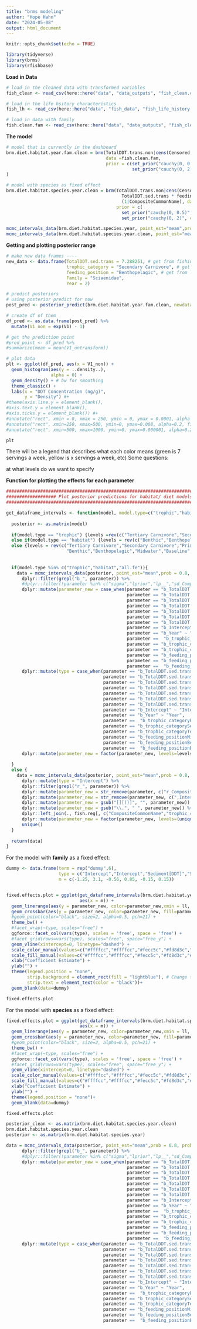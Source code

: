 ```yaml
---
title: "brms modeling"
author: "Hope Hahn"
date: "2024-05-08"
output: html_document
---
```


```r
knitr::opts_chunk$set(echo = TRUE)

library(tidyverse)
library(brms)
library(rfishbase)
```

**Load in Data**

```r
# load in the cleaned data with transformed variables 
fish_clean <- read_csv(here::here("data", "data_outputs", "fish_clean.csv"))

# load in the life hsitory characteristics
fish_lh <- read_csv(here::here("data", "fish_data", "fish_life_history.csv"))

# load in data with family
fish.clean.fam <- read_csv(here::here("data", "data_outputs", "fish_clean_fam.csv"))
```

**The model**

```r
# model that is currently in the dashboard
brm.diet.habitat.year.fam.clean = brm(TotalDDT.trans.non|cens(Censored, Detection.Limit) ~ TotalDDT.sed.trans * trophic_category + TotalDDT.sed.trans * feeding_position + Year + (1|Family), 
                                      data =fish.clean.fam, 
                                      prior = c(set_prior("cauchy(0, 0.5)", class = "b"),
                                                set_prior("cauchy(0, 2)", class = "sd")) 
)

# model with species as fixed effect
brm.diet.habitat.species.year.clean = brm(TotalDDT.trans.non|cens(Censored, Detection.Limit) ~ TotalDDT.sed.trans * trophic_category +
                                            TotalDDT.sed.trans * feeding_position + Year +
                                            (1|CompositeCommonName), data =fish_clean,
                                          prior = c(
                                            set_prior("cauchy(0, 0.5)", class = "b"),
                                            set_prior("cauchy(0, 2)", class = "sd")))

mcmc_intervals_data(brm.diet.habitat.species.year, point_est="mean",prob = 0.8, prob_outer = 1)
mcmc_intervals_data(brm.diet.habitat.species.year.clean, point_est="mean",prob = 0.8, prob_outer = 1)
```

**Getting and plotting posterior range**

```r
# make new data frames ----
new_data <- data.frame(TotalDDT.sed.trans = 7.288251, # get from fishing zone
                       trophic_category = "Secondary Carnivore", # get from life history characteristics
                       feeding_position = "Benthopelagic", # get from life history characteristics
                       Family = "Sciaenidae",
                       Year = 2)

# predict posteriors
# using posterior predict for now
post_pred <- posterior_predict(brm.diet.habitat.year.fam.clean, newdata = new_data)

# create df of them
df_pred <- as.data.frame(post_pred) %>% 
  mutate(V1_non = exp(V1) - 1) 

# get the prediction point
#pred_point <- df_pred %>% 
#summarize(mean = mean(V1_untransform))

# plot data
plt <- ggplot(df_pred, aes(x = V1_non)) +
  geom_histogram(aes(y = ..density..),
                 alpha = 0) +
  geom_density() + # bw for smoothing
  theme_classic() + 
  labs(x = "DDT Concentration (ng/g)",
       y = "Density") #+
#theme(axis.line.y = element_blank(),
#axis.text.y = element_blank(),
#axis.ticks.y = element_blank()) #+
#annotate("rect", xmin = 0, xmax = 250, ymin = 0, ymax = 0.0001, alpha = 0.2, fill = "green") +
#annotate("rect", xmin=250, xmax=500, ymin=0, ymax=0.008, alpha=0.2, fill="yellow") +
#annotate("rect", xmin=500, xmax=1000, ymin=0, ymax=0.000001, alpha=0.2, fill="red") 

plt
```

There will be a legend that describes what each color means (green is 7 servings a week, yellow is x servings a week, etc)
Some questions:

at what levels do we want to specify 


**Function for plotting the effects for each parameter**

```r
##################################################################################################################
################### Plot posterior predictions for habitat/ diet models ###################
##################################################################################################################

get_dataframe_intervals <- function(model, model.type=c("trophic","habitat","all.fe")) {
  
  posterior <- as.matrix(model)
  
  if(model.type == "trophic") {levels =rev(c("Tertiary Carnivore","Secondary Carnivore","Primary Carnivore", "Baseline"))}
  else if(model.type == "habitat") {levels = rev(c("Benthic","Benthopelagic","Midwater","Baseline"))}
  else {levels = rev(c("Tertiary Carnivore","Secondary Carnivore","Primary Carnivore",
                       "Benthic","Benthopelagic","Midwater","Baseline", "Year"))}
  
  
  if(model.type %in% c("trophic","habitat","all.fe")){
    data = mcmc_intervals_data(posterior, point_est="mean",prob = 0.8, prob_outer = 1) %>%
      dplyr::filter(grepl("b_", parameter)) %>%
      #dplyr::filter(!parameter %in% c("sigma","lprior","lp__","sd_CompositeCommonName__Intercept")) %>%
      dplyr::mutate(parameter_new = case_when(parameter == "b_TotalDDT.sed.trans" ~"Baseline",
                                              parameter == "b_TotalDDT.sed.trans:feeding_positionMidwater" ~ "Midwater",
                                              parameter == "b_TotalDDT.sed.trans:feeding_positionBenthopelagic" ~ "Benthopelagic",
                                              parameter == "b_TotalDDT.sed.trans:feeding_positionBenthic" ~ "Benthic",
                                              parameter == "b_TotalDDT.sed.trans:trophic_categoryPrimaryCarnivore" ~ "Primary Carnivore",
                                              parameter == "b_TotalDDT.sed.trans:trophic_categorySecondaryCarnivore" ~ "Secondary Carnivore",
                                              parameter == "b_TotalDDT.sed.trans:trophic_categoryTertiaryCarnivore" ~ "Tertiary Carnivore",
                                              parameter == "b_Intercept" ~ "Baseline",
                                              parameter == "b_Year" ~ "Year",
                                              parameter ==  "b_trophic_categoryPrimaryCarnivore" ~ "Primary Carnivore",
                                              parameter == "b_trophic_categorySecondaryCarnivore" ~ "Secondary Carnivore",
                                              parameter == "b_trophic_categoryTertiaryCarnivore" ~ "Tertiary Carnivore",
                                              parameter == "b_feeding_positionMidwater" ~ "Midwater",
                                              parameter == "b_feeding_positionBenthopelagic" ~ "Benthopelagic",
                                              parameter ==  "b_feeding_positionBenthic" ~ "Benthic")) %>%
      dplyr::mutate(type = case_when(parameter == "b_TotalDDT.sed.trans" ~"Sediment[DDT]",
                                     parameter == "b_TotalDDT.sed.trans:feeding_positionMidwater" ~ "Sediment[DDT]",
                                     parameter == "b_TotalDDT.sed.trans:feeding_positionBenthopelagic" ~ "Sediment[DDT]",
                                     parameter == "b_TotalDDT.sed.trans:feeding_positionBenthic" ~ "Sediment[DDT]",
                                     parameter == "b_TotalDDT.sed.trans:trophic_categoryPrimaryCarnivore" ~ "Sediment[DDT]",
                                     parameter == "b_TotalDDT.sed.trans:trophic_categorySecondaryCarnivore" ~ "Sediment[DDT]",
                                     parameter == "b_TotalDDT.sed.trans:trophic_categoryTertiaryCarnivore" ~ "Sediment[DDT]",
                                     parameter == "b_Intercept" ~ "Intercept",
                                     parameter == "b_Year" ~ "Year",
                                     parameter ==  "b_trophic_categoryPrimaryCarnivore" ~ "Intercept",
                                     parameter == "b_trophic_categorySecondaryCarnivore" ~ "Intercept",
                                     parameter == "b_trophic_categoryTertiaryCarnivore" ~ "Intercept",
                                     parameter == "b_feeding_positionMidwater" ~ "Intercept",
                                     parameter == "b_feeding_positionBenthopelagic" ~ "Intercept",
                                     parameter ==  "b_feeding_positionBenthic" ~ "Intercept")) %>%
      dplyr::mutate(parameter_new = factor(parameter_new, levels=levels))
    
  }
  else {
    data = mcmc_intervals_data(posterior, point_est="mean",prob = 0.8, prob_outer = 1) %>%
      dplyr::mutate(type = "Intercept") %>%
      dplyr::filter(grepl("r_", parameter)) %>%
      dplyr::mutate(parameter_new = str_remove(parameter, c("r_CompositeCommonName"))) %>%
      dplyr::mutate(parameter_new = str_remove(parameter_new, c(",Intercept"))) %>%
      dplyr::mutate(parameter_new = gsub("[][()]", "", parameter_new)) %>%
      dplyr::mutate(parameter_new = gsub("\\.", " ", parameter_new)) %>%
      dplyr::left_join(., fish.reg[, c("CompositeCommonName","trophic_category","feeding_position")], by=c("parameter_new"="CompositeCommonName")) %>%
      dplyr::mutate(parameter_new = factor(parameter_new, levels=(unique(fish.clean.fam$CompositeCommonName[order(fish.clean.fam$trophic_level)])))) %>%
      unique()
  }
  
  return(data)
}
```


For the model with **family** as a fixed effect: 
```r

dummy <- data.frame(term = rep("dummy",6),
                    type = c("Intercept","Intercept","Sediment[DDT]","Sediment[DDT]","Year","Year"),
                    m = c(-1.25, 3.1, -0.56, 0.85, -0.15, 0.15))


fixed.effects.plot = ggplot(get_dataframe_intervals(brm.diet.habitat.year.fam.clean, model.type="all.fe"),
                            aes(x = m)) +
  geom_linerange(aes(y = parameter_new, color=parameter_new,xmin = ll, xmax = hh), size=1.1, color="black")+
  geom_crossbar(aes(y = parameter_new, color=parameter_new, fill=parameter_new,xmin = l, xmax = h), width=0.2, color="black")+
  #geom_point(color="black", size=2, alpha=0.5, pch=21) +
  theme_bw() +
  #facet_wrap(~type, scales="free") +
  ggforce::facet_col(vars(type), scales = 'free', space = 'free') +
  #facet_grid(rows=vars(type), scales="free", space="free_y") +
  geom_vline(xintercept=0, linetype="dashed") +
  scale_color_manual(values=c("#ffffcc","#ffffcc","#fecc5c","#fd8d3c","#e31a1c","#a1dab4","#41b6c4","#225ea8")) +
  scale_fill_manual(values=c("#ffffcc","#ffffcc","#fecc5c","#fd8d3c","#e31a1c","#a1dab4","#41b6c4","#225ea8")) +
  xlab("Coefficient Estimate") +
  ylab("") +
  theme(legend.position = "none",
        strip.background = element_rect(fill = "lightblue"), # Change this to your desired color
        strip.text = element_text(color = "black"))+
  geom_blank(data=dummy)

fixed.effects.plot

```

For the model with **species** as a fixed effect:
```r
fixed.effects.plot = ggplot(get_dataframe_intervals(brm.diet.habitat.species.year.clean, model.type="all.fe"),
                            aes(x = m)) +
  geom_linerange(aes(y = parameter_new, color=parameter_new,xmin = ll, xmax = hh), size=1.1, color="black")+
  geom_crossbar(aes(y = parameter_new, color=parameter_new, fill=parameter_new,xmin = l, xmax = h), width=0.2, color="black")+
  #geom_point(color="black", size=2, alpha=0.5, pch=21) +
  theme_bw() +
  #facet_wrap(~type, scales="free") +
  ggforce::facet_col(vars(type), scales = 'free', space = 'free') +
  #facet_grid(rows=vars(type), scales="free", space="free_y") +
  geom_vline(xintercept=0, linetype="dashed") +
  scale_color_manual(values=c("#ffffcc","#ffffcc","#fecc5c","#fd8d3c","#e31a1c","#a1dab4","#41b6c4","#225ea8")) +
  scale_fill_manual(values=c("#ffffcc","#ffffcc","#fecc5c","#fd8d3c","#e31a1c","#a1dab4","#41b6c4","#225ea8")) +
  xlab("Coefficient Estimate") +
  ylab("") +
  theme(legend.position = "none")+
  geom_blank(data=dummy)

fixed.effects.plot
```

```r
posterior_clean <- as.matrix(brm.diet.habitat.species.year.clean)
brm.diet.habitat.species.year.clean
posterior <- as.matrix(brm.diet.habitat.species.year)

data = mcmc_intervals_data(posterior, point_est="mean",prob = 0.8, prob_outer = 1) %>%
      dplyr::filter(grepl("b_", parameter)) %>%
      #dplyr::filter(!parameter %in% c("sigma","lprior","lp__","sd_CompositeCommonName__Intercept")) %>%
      dplyr::mutate(parameter_new = case_when(parameter == "b_TotalDDT.sed.trans" ~"Baseline",
                                              parameter == "b_TotalDDT.sed.trans:feeding_positionMidwater" ~ "Midwater",
                                              parameter == "b_TotalDDT.sed.trans:feeding_positionBenthopelagic" ~ "Benthopelagic",
                                              parameter == "b_TotalDDT.sed.trans:feeding_positionBenthic" ~ "Benthic",
                                              parameter == "b_TotalDDT.sed.trans:trophic_categoryPrimaryCarnivore" ~ "Primary Carnivore",
                                              parameter == "b_TotalDDT.sed.trans:trophic_categorySecondaryCarnivore" ~ "Secondary Carnivore",
                                              parameter == "b_TotalDDT.sed.trans:trophic_categoryTertiaryCarnivore" ~ "Tertiary Carnivore",
                                              parameter == "b_Intercept" ~ "Baseline",
                                              parameter == "b_Year" ~ "Year",
                                              parameter ==  "b_trophic_categoryPrimaryCarnivore" ~ "Primary Carnivore",
                                              parameter == "b_trophic_categorySecondaryCarnivore" ~ "Secondary Carnivore",
                                              parameter == "b_trophic_categoryTertiaryCarnivore" ~ "Tertiary Carnivore",
                                              parameter == "b_feeding_positionMidwater" ~ "Midwater",
                                              parameter == "b_feeding_positionBenthopelagic" ~ "Benthopelagic",
                                              parameter ==  "b_feeding_positionBenthic" ~ "Benthic")) %>%
      dplyr::mutate(type = case_when(parameter == "b_TotalDDT.sed.trans" ~"Sediment[DDT]",
                                     parameter == "b_TotalDDT.sed.trans:feeding_positionMidwater" ~ "Sediment[DDT]",
                                     parameter == "b_TotalDDT.sed.trans:feeding_positionBenthopelagic" ~ "Sediment[DDT]",
                                     parameter == "b_TotalDDT.sed.trans:feeding_positionBenthic" ~ "Sediment[DDT]",
                                     parameter == "b_TotalDDT.sed.trans:trophic_categoryPrimaryCarnivore" ~ "Sediment[DDT]",
                                     parameter == "b_TotalDDT.sed.trans:trophic_categorySecondaryCarnivore" ~ "Sediment[DDT]",
                                     parameter == "b_TotalDDT.sed.trans:trophic_categoryTertiaryCarnivore" ~ "Sediment[DDT]",
                                     parameter == "b_Intercept" ~ "Intercept",
                                     parameter == "b_Year" ~ "Year",
                                     parameter ==  "b_trophic_categoryPrimaryCarnivore" ~ "Intercept",
                                     parameter == "b_trophic_categorySecondaryCarnivore" ~ "Intercept",
                                     parameter == "b_trophic_categoryTertiaryCarnivore" ~ "Intercept",
                                     parameter == "b_feeding_positionMidwater" ~ "Intercept",
                                     parameter == "b_feeding_positionBenthopelagic" ~ "Intercept",
                                     parameter ==  "b_feeding_positionBenthic" ~ "Intercept"))

```



